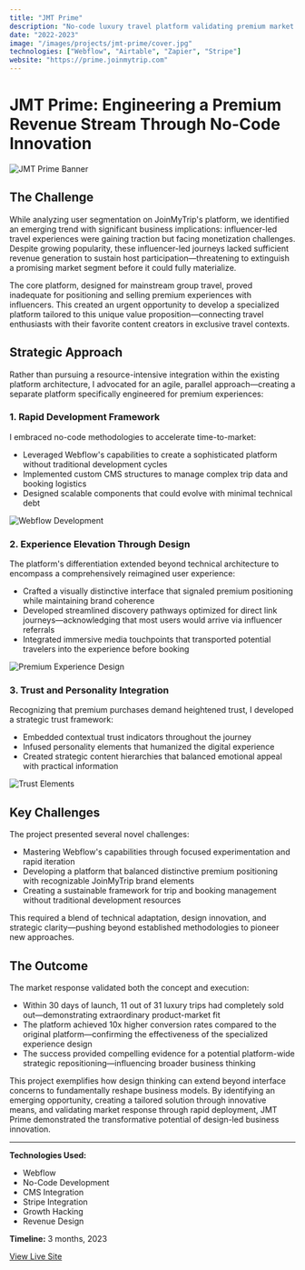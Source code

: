 ```yaml
---
title: "JMT Prime"
description: "No-code luxury travel platform validating premium market demand with 35% sold-out trips"
date: "2022-2023"
image: "/images/projects/jmt-prime/cover.jpg"
technologies: ["Webflow", "Airtable", "Zapier", "Stripe"]
website: "https://prime.joinmytrip.com"
---
```

# JMT Prime: Engineering a Premium Revenue Stream Through No-Code Innovation

![JMT Prime Banner](/images/jmt-prime/banner.jpg)

## The Challenge

While analyzing user segmentation on JoinMyTrip's platform, we identified an emerging trend with significant business implications: influencer-led travel experiences were gaining traction but facing monetization challenges. Despite growing popularity, these influencer-led journeys lacked sufficient revenue generation to sustain host participation—threatening to extinguish a promising market segment before it could fully materialize.

The core platform, designed for mainstream group travel, proved inadequate for positioning and selling premium experiences with influencers. This created an urgent opportunity to develop a specialized platform tailored to this unique value proposition—connecting travel enthusiasts with their favorite content creators in exclusive travel contexts.

## Strategic Approach

Rather than pursuing a resource-intensive integration within the existing platform architecture, I advocated for an agile, parallel approach—creating a separate platform specifically engineered for premium experiences:

### 1. Rapid Development Framework

I embraced no-code methodologies to accelerate time-to-market:

- Leveraged Webflow's capabilities to create a sophisticated platform without traditional development cycles
- Implemented custom CMS structures to manage complex trip data and booking logistics
- Designed scalable components that could evolve with minimal technical debt

![Webflow Development](/images/jmt-prime/webflow-dev.jpg)

### 2. Experience Elevation Through Design

The platform's differentiation extended beyond technical architecture to encompass a comprehensively reimagined user experience:

- Crafted a visually distinctive interface that signaled premium positioning while maintaining brand coherence
- Developed streamlined discovery pathways optimized for direct link journeys—acknowledging that most users would arrive via influencer referrals
- Integrated immersive media touchpoints that transported potential travelers into the experience before booking

![Premium Experience Design](/images/jmt-prime/premium-design.jpg)

### 3. Trust and Personality Integration

Recognizing that premium purchases demand heightened trust, I developed a strategic trust framework:

- Embedded contextual trust indicators throughout the journey
- Infused personality elements that humanized the digital experience
- Created strategic content hierarchies that balanced emotional appeal with practical information

![Trust Elements](/images/jmt-prime/trust-elements.jpg)

## Key Challenges

The project presented several novel challenges:

- Mastering Webflow's capabilities through focused experimentation and rapid iteration
- Developing a platform that balanced distinctive premium positioning with recognizable JoinMyTrip brand elements
- Creating a sustainable framework for trip and booking management without traditional development resources

This required a blend of technical adaptation, design innovation, and strategic clarity—pushing beyond established methodologies to pioneer new approaches.

## The Outcome

The market response validated both the concept and execution:

- Within 30 days of launch, 11 out of 31 luxury trips had completely sold out—demonstrating extraordinary product-market fit
- The platform achieved 10x higher conversion rates compared to the original platform—confirming the effectiveness of the specialized experience design
- The success provided compelling evidence for a potential platform-wide strategic repositioning—influencing broader business thinking

This project exemplifies how design thinking can extend beyond interface concerns to fundamentally reshape business models. By identifying an emerging opportunity, creating a tailored solution through innovative means, and validating market response through rapid deployment, JMT Prime demonstrated the transformative potential of design-led business innovation.

---

**Technologies Used:**
- Webflow
- No-Code Development
- CMS Integration
- Stripe Integration
- Growth Hacking
- Revenue Design

**Timeline:** 3 months, 2023

[View Live Site](https://prime.joinmytrip.com)